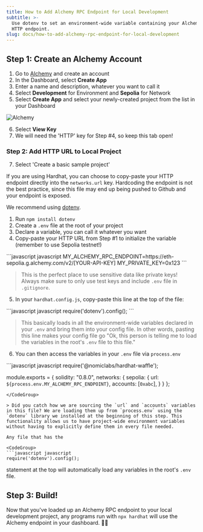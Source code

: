 ```yaml
---
title: How to Add Alchemy RPC Endpoint for Local Development
subtitle: >-
  Use dotenv to set an environment-wide variable containing your Alchemy RPC
  HTTP endpoint.
slug: docs/how-to-add-alchemy-rpc-endpoint-for-local-development
---
```



## Step 1: Create an Alchemy Account

1. Go to [Alchemy](https://alchemy.com/?a=febd498104) and create an account
2. In the Dashboard, select **Create App**
3. Enter a name and description, whatever you want to call it
4. Select **Development** for Environment and **Sepolia** for Network
5. Select **Create App** and select your newly-created project from the list in your Dashboard

![Alchemy](/images/R8guVDP.png)

6. Select **View Key**
7. We will need the 'HTTP' key for Step #4, so keep this tab open!

### Step 2: Add HTTP URL to Local Project

7. Select 'Create a basic sample project'

If you are using Hardhat, you can choose to copy-paste your HTTP endpoint directly into the `networks.url` key. Hardcoding the endpoint is not the best practice, since this file may end up being pushed to Github and your endpoint is exposed.

We recommend using [dotenv](https://www.npmjs.com/package/dotenv).

1. Run `npm install dotenv`
2. Create a `.env` file at the root of your project
3. Declare a variable, you can call it whatever you want
4. Copy-paste your HTTP URL from Step #1 to initialize the variable (remember to use Sepolia testnet!)

<CodeGroup>
  ```javascript javascript
  MY_ALCHEMY_RPC_ENDPOINT=https://eth-sepolia.g.alchemy.com/v2/[YOUR-API-KEY]
  MY_PRIVATE_KEY=0x123
  ```
</CodeGroup>

> This is the perfect place to use sensitive data like private keys! Always make sure to only use test keys and include `.env` file in `.gitignore`.

5. In your `hardhat.config.js`, copy-paste this line at the top of the file:

<CodeGroup>
  ```javascript javascript
  require('dotenv').config();
  ```
</CodeGroup>

> This basically loads in all the environment-wide variables declared in your `.env` and bring them into your config file. In other words, pasting this line makes your config file go "Ok, this person is telling me to load the variables in the root's `.env` file to this file."

6. You can then access the variables in your `.env` file via `process.env`

<CodeGroup>
  ```javascript javascript
  require('@nomiclabs/hardhat-waffle');

  module.exports = {
    solidity: "0.8.0",
    networks: {
      sepolia: {
        url: `${process.env.MY_ALCHEMY_RPC_ENDPOINT}`,
        accounts: [`0xabc`],
      } 
    }
  };
  ```
</CodeGroup>

> Did you catch how we are sourcing the `url` and `accounts` variables in this file? We are loading them up from `process.env` using the `dotenv` library we installed at the beginning of this step. This functionality allows us to have project-wide environment variables without having to explicitly define them in every file needed.

Any file that has the

<CodeGroup>
  ```javascript javascript
  require('dotenv').config();
  ```
</CodeGroup>

statement at the top will automatically load any variables in the root's `.env` file.

## Step 3: Build!

Now that you've loaded up an Alchemy RPC endpoint to your local development project, any programs run with `npx hardhat` will use the Alchemy endpoint in your dashboard. 👏💥
